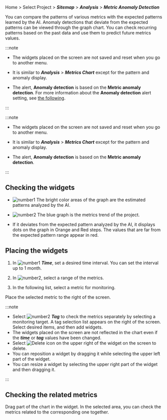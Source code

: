 Home > Select Project > **_Sitemap_** > **_Analysis_** > **_Metric Anomaly Detection_**

You can compare the patterns of various metrics with the expected patterns learned by the AI. Anomaly detections that deviate from the expected patterns can be viewed through the graph chart. You can check recurring patterns based on the past data and use them to predict future metrics values.

<Xclude product='amazon-cloudwatch,amazon-ecs,azure,oracle-cloud,ncloud'>

:::note

- The widgets placed on the screen are not saved and reset when you go to another menu.

- It is similar to **_Analysis_** > **_Metrics Chart_** except for the pattern and anomaly display.

- The alert, **Anomaly detection** is based on the **Metric anomaly detection**. For more information about the **Anomaly detection** alert setting, see [the following](set-event-detect-anomal).

:::

</Xclude>

<InDoc product='amazon-cloudwatch,amazon-ecs,azure,oracle-cloud,ncloud'>

:::note

- The widgets placed on the screen are not saved and reset when you go to another menu.

- It is similar to **_Analysis_** > **_Metrics Chart_** except for the pattern and anomaly display.

- The alert, **Anomaly detection** is based on the **Metric anomaly detection**.

:::

</InDoc>

## Checking the widgets

<ImgLang img='metrics-detect-abnormal.png' desc='Metric Anomaly Detection' />

-   ![number1](/img/number-01.png) The bright color areas of the graph are the estimated patterns analyzed by the AI. 

-   ![number2](/img/number-02.png) The <span class='normal'>blue</span> graph is the metrics trend of the project.

-   If it deviates from the expected pattern analyzed by the AI, it displays dots on the graph in <span class='slow'>Orange</span> and <span class='vslow'>Red</span> steps. The values that are far from the expected pattern range appear in <span class='vslow'>red</span>.

## Placing the widgets

<ImgLang img='metrics-detect-abnormal-set-widget.png' desc='Metric Anomaly Detection' />

1.  In ![number1](/img/number-01.png) **_Time_**, set a desired time interval. You can set the interval up to 1 month.

2.  In ![number2](/img/number-02.png), select a range of the metrics.

3.  In the following list, select a metric for monitoring.

Place the selected metric to the right of the screen.

:::note

-   Select ![number2](/img/number-02.png) **_Tag_** to check the metrics separately by selecting a monitoring target. A tag selection list appears on the right of the screen. Select desired items, and then add widgets.
-   The widgets placed on the screen are not reflected in the chart even if the **_time_** or **_tag_** values have been changed.
-   Select ![Delete icon](/img/ico-remove.svg) on the upper right of the widget on the screen to delete.
-   You can reposition a widget by dragging it while selecting the upper left part of the widget.
-   You can resize a widget by selecting the upper right part of the widget and then dragging it.

:::

## Checking the related metrics

<ImgLang img='metrics-detect-anormal-details.png' desc='Metric Anomaly Detection' />

Drag part of the chart in the widget. In the selected area, you can check the metrics related to the corresponding one together.
